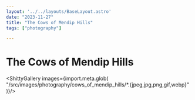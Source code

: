 ```yaml
---
layout: '../../layouts/BaseLayout.astro'
date: "2023-11-27"
title: "The Cows of Mendip Hills"
tags: ["photography"]

---
```




<DummyComponent />


# The Cows of Mendip Hills

<ShittyGallery images={import.meta.glob(
    "/src/images/photography/cows_of_mendip_hills/*.{jpeg,jpg,png,gif,webp}"
)}/>